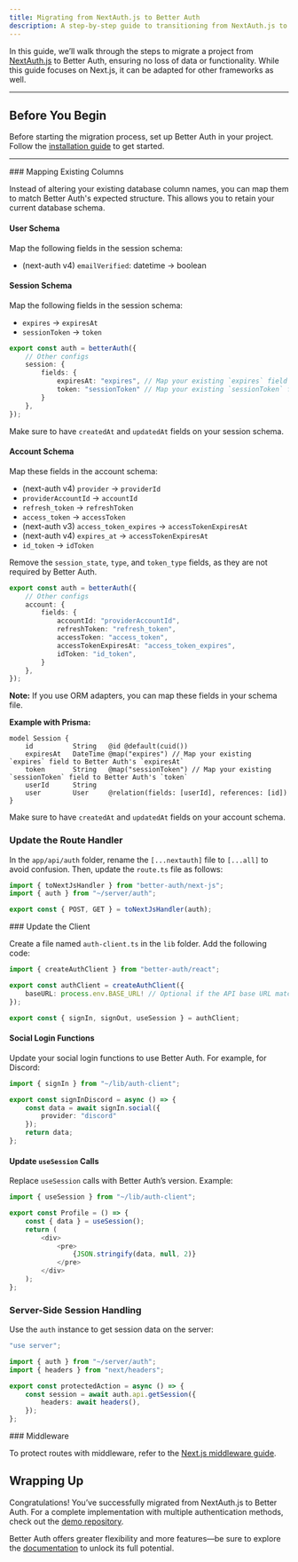 ```yaml
---
title: Migrating from NextAuth.js to Better Auth
description: A step-by-step guide to transitioning from NextAuth.js to Better Auth.
---
```


In this guide, we’ll walk through the steps to migrate a project from [NextAuth.js](https://authjs.dev/) to Better Auth, ensuring no loss of data or functionality. While this guide focuses on Next.js, it can be adapted for other frameworks as well.

---

## Before You Begin

Before starting the migration process, set up Better Auth in your project. Follow the [installation guide](/docs/installation) to get started.

---

<Steps>
<Step>
### Mapping Existing Columns

Instead of altering your existing database column names, you can map them to match Better Auth's expected structure. This allows you to retain your current database schema.

#### User Schema

Map the following fields in the session schema:

- (next-auth v4) `emailVerified`: datetime → boolean

#### Session Schema

Map the following fields in the session schema:

- `expires` → `expiresAt`
- `sessionToken` → `token`

```typescript title="auth.ts"
export const auth = betterAuth({
    // Other configs
    session: {
        fields: {
            expiresAt: "expires", // Map your existing `expires` field to Better Auth's `expiresAt`
            token: "sessionToken" // Map your existing `sessionToken` field to Better Auth's `token`
        }
    },
});
```

Make sure to have `createdAt` and `updatedAt` fields on your session schema.

#### Account Schema

Map these fields in the account schema:

- (next-auth v4) `provider` → `providerId`
- `providerAccountId` → `accountId`
- `refresh_token` → `refreshToken`
- `access_token` → `accessToken`
- (next-auth v3) `access_token_expires` → `accessTokenExpiresAt`
- (next-auth v4) `expires_at` → `accessTokenExpiresAt`
- `id_token` → `idToken`

Remove the `session_state`, `type`, and `token_type` fields, as they are not required by Better Auth.

```typescript title="auth.ts"
export const auth = betterAuth({
    // Other configs
    account: {
        fields: {
            accountId: "providerAccountId",
            refreshToken: "refresh_token",
            accessToken: "access_token",
            accessTokenExpiresAt: "access_token_expires",
            idToken: "id_token",
        }
    },
});
```

**Note:** If you use ORM adapters, you can map these fields in your schema file.

**Example with Prisma:**

```prisma title="schema.prisma"
model Session {
    id          String   @id @default(cuid())
    expiresAt   DateTime @map("expires") // Map your existing `expires` field to Better Auth's `expiresAt`
    token       String   @map("sessionToken") // Map your existing `sessionToken` field to Better Auth's `token`
    userId      String
    user        User     @relation(fields: [userId], references: [id])
}
```

Make sure to have `createdAt` and `updatedAt` fields on your account schema.
</Step>
<Step>

### Update the Route Handler

In the `app/api/auth` folder, rename the `[...nextauth]` file to `[...all]` to avoid confusion. Then, update the `route.ts` file as follows:

```typescript title="app/api/auth/[...all]/route.ts"
import { toNextJsHandler } from "better-auth/next-js";
import { auth } from "~/server/auth";

export const { POST, GET } = toNextJsHandler(auth);
```
</Step>

<Step>
### Update the Client

Create a file named `auth-client.ts` in the `lib` folder. Add the following code:

```typescript title="auth-client.ts"
import { createAuthClient } from "better-auth/react";

export const authClient = createAuthClient({
    baseURL: process.env.BASE_URL! // Optional if the API base URL matches the frontend
});

export const { signIn, signOut, useSession } = authClient;
```

#### Social Login Functions

Update your social login functions to use Better Auth. For example, for Discord:

```typescript
import { signIn } from "~/lib/auth-client";

export const signInDiscord = async () => {
    const data = await signIn.social({
        provider: "discord"
    });
    return data;
};
```

#### Update `useSession` Calls

Replace `useSession` calls with Better Auth’s version. Example:

```typescript title="Profile.tsx"
import { useSession } from "~/lib/auth-client";

export const Profile = () => {
    const { data } = useSession();
    return (
        <div>
            <pre>
                {JSON.stringify(data, null, 2)}
            </pre>
        </div>
    );
};
```
</Step>

<Step>

### Server-Side Session Handling

Use the `auth` instance to get session data on the server:

```typescript title="actions.ts"
"use server";

import { auth } from "~/server/auth";
import { headers } from "next/headers";

export const protectedAction = async () => {
    const session = await auth.api.getSession({
        headers: await headers(),
    });
};
```
</Step>

<Step>
### Middleware

To protect routes with middleware, refer to the [Next.js middleware guide](/docs/integrations/next#middleware).
</Step>
</Steps>


## Wrapping Up

Congratulations! You’ve successfully migrated from NextAuth.js to Better Auth. For a complete implementation with multiple authentication methods, check out the [demo repository](https://github.com/Bekacru/t3-app-better-auth).

Better Auth offers greater flexibility and more features—be sure to explore the [documentation](/docs) to unlock its full potential.

